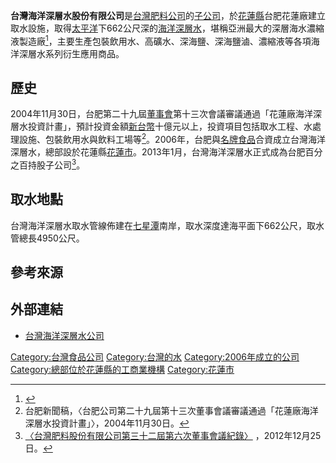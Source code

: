 {{Infobox_Company
|company_name = 台灣海洋深層水股份有限公司
|company_name_en = Taiwan Yes Deep Ocean Water Co., Ltd.
|company_type = [[股份有限公司|股份有限公司]]
|local_code_name =TW
|local_code =28223066
|company_slogan = 
|foundation = 2006年
|location = {{ROC-TW}}<br/>[[花蓮縣|花蓮縣]][[花蓮市|花蓮市]]民孝里華東15號   
|key_people = [[董事長|董事長]]：鄭國忠
|num_employees = 
|industry = [[海洋深層水|海洋深層水]]、[[原料|原料]]、[[食品|食品]]、[[保健品|保健品]]、[[保養品|保養品]]產業
|products = 深海礦物質鎂<br>飲用水<br>高礦水<br>深海鹽<br>深海鹽滷<br>濃縮液等各項海洋深層水衍生應用系列
|revenue = 
|assets = [[新台幣|新台幣]]8億元
|capital = [[新台幣|新台幣]]2.5億元
|founder = 
|homepage = https://www.taiwanyes-dow.com.tw/
}}

'''台灣海洋深層水股份有限公司'''是[[台灣肥料公司|台灣肥料公司]]的[[子公司|子公司]]，於[[花蓮縣|花蓮縣]]台肥花蓮廠建立取水設施，取得[[太平洋|太平洋]]下662公尺深的[[海洋深層水|海洋深層水]]，堪稱亞洲最大的深層海水濃縮液製造廠<ref>{{Cite web|url = http://km.wpeiic.ncku.edu.tw/5_industrial/deep_water.aspx|title = 深層海水產業|access-date = 2015-07-15|archive-date = 2020-07-04|archive-url = https://web.archive.org/web/20200704163444/http://km.wpeiic.ncku.edu.tw/5_industrial/deep_water.aspx|dead-url = no}}</ref>，主要生產包裝飲用水、高礦水、深海鹽、深海鹽滷、濃縮液等各項海洋深層水系列衍生應用商品。

==歷史==
2004年11月30日，台肥第二十九屆[[董事會|董事會]]第十三次會議審議通過「花蓮廠海洋深層水投資計畫」，預計投資金額[[新台幣|新台幣]]十億元以上，投資項目包括取水工程、水處理設施、包裝飲用水與飲料工場等<ref>台肥新聞稿，〈台肥公司第二十九屆第十三次董事會議審議通過「花蓮廠海洋深層水投資計畫」〉，2004年11月30日。</ref>。2006年，台肥與[[名牌食品|名牌食品]]合資成立台灣海洋深層水，總部設於花蓮縣[[花蓮市|花蓮市]]。2013年1月，台灣海洋深層水正式成為台肥百分之百持股子公司<ref>[http://www.taifer.com.tw/06/owner/Y2012/taifer_10112_directorate_meeting.pdf 〈台灣肥料股份有限公司第三十二屆第六次董事會議紀錄〉] {{Wayback|url=http://www.taifer.com.tw/06/owner/Y2012/taifer_10112_directorate_meeting.pdf |date=20141017205916 }}，2012年12月25日。</ref>。

==取水地點==
台灣海洋深層水取水管線佈建在[[七星潭|七星潭]]南岸，取水深度達海平面下662公尺，取水管總長4950公尺。

==參考來源==
{{reflist}}

==外部連結==
* [http://www.taiwanyes-dow.com.tw/ 台灣海洋深層水公司] {{Wayback|url=http://www.taiwanyes-dow.com.tw/ |date=20200729191736 }}

[[Category:台灣食品公司|Category:台灣食品公司]]
[[Category:台灣的水|Category:台灣的水]]
[[Category:2006年成立的公司|Category:2006年成立的公司]]
[[Category:總部位於花蓮縣的工商業機構|Category:總部位於花蓮縣的工商業機構]]
[[Category:花蓮市|Category:花蓮市]]
